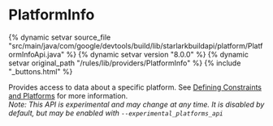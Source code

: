 <html devsite>
<head>
  <meta name="project_path" value="/_project.yaml">
  <meta name="book_path" value="/versions/8.0.0/_book.yaml">
</head>
<body>

<h1 class="page-title" id="modules.PlatformInfo">PlatformInfo</h1>

{% dynamic setvar source_file "src/main/java/com/google/devtools/build/lib/starlarkbuildapi/platform/PlatformInfoApi.java" %}
{% dynamic setvar version "8.0.0" %}
{% dynamic setvar original_path "/rules/lib/providers/PlatformInfo" %}
{% include "_buttons.html" %}
<!-- {% raw %} -->

Provides access to data about a specific platform. See <a href='/versions/8.0.0/docs/platforms#constraints-platforms'>Defining Constraints and Platforms</a> for more information.<br/><i>Note: This API is experimental and may change at any time. It is disabled by default, but may be enabled with <code>--experimental_platforms_api</code></i>



</body>
</html>

<!-- {% endraw %} -->

